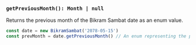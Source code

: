 ### `getPreviousMonth(): Month | null`

Returns the previous month of the Bikram Sambat date as an enum value.

```jsx copy
const date = new BikramSambat('2078-05-15')
const prevMonth = date.getPreviousMonth() // An enum representing the previous month
```
